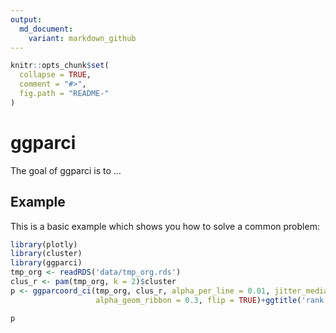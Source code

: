 ```yaml
---
output:
  md_document:
    variant: markdown_github
---
```


<!-- README.md is generated from README.Rmd. Please edit that file -->

```r
knitr::opts_chunk$set(
  collapse = TRUE,
  comment = "#>",
  fig.path = "README-"
)
```

# ggparci

The goal of ggparci is to ...

## Example

This is a basic example which shows you how to solve a common problem:

```r

library(plotly)
library(cluster)
library(ggparci)
tmp_org <- readRDS('data/tmp_org.rds')
clus_r <- pam(tmp_org, k = 2)$cluster
p <- ggparcoord_ci(tmp_org, clus_r, alpha_per_line = 0.01, jitter_median_factor = 2,
                   alpha_geom_ribbon = 0.3, flip = TRUE)+ggtitle('rank') 

p

```

